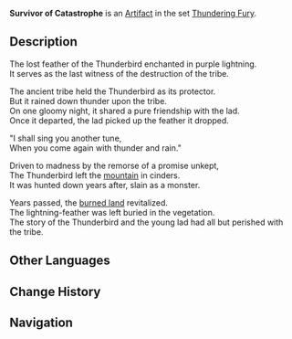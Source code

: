 {{Artifact Infobox
|image = Item Survivor of Catastrophe.png
|set   = Thundering Fury
|piece = Plume of Death
}}
{{Description|A lightning-charged feather that still flickers with the wrath of the Thunderbird's cruel retribution.}}
'''Survivor of Catastrophe''' is an [[Artifact]] in the set [[Thundering Fury]].

==Description==
The lost feather of the Thunderbird enchanted in purple lightning.<br />It serves as the last witness of the destruction of the tribe.

The ancient tribe held the Thunderbird as its protector.<br />But it rained down thunder upon the tribe.<br />On one gloomy night, it shared a pure friendship with the lad.<br />Once it departed, the lad picked up the feather it dropped.

"I shall sing you another tune,<br />When you come again with thunder and rain."

Driven to madness by the remorse of a promise unkept,<br />The Thunderbird left the [[Mt. Kanna|mountain]] in cinders.<br />It was hunted down years after, slain as a monster.

Years passed, the [[Tsurumi Island|burned land]] revitalized.<br />The lightning-feather was left buried in the vegetation.<br />The story of the Thunderbird and the young lad had all but perished with the tribe.

==Other Languages==
{{Other Languages
|en      = Survivor of Catastrophe
|zhs     = 雷灾的孑遗
|zhs_rm  = Léi Zāi de Jiéyí
|zht     = 雷災的孑遺
|zht_rm  = Léi Zāi de Jiéyí
|zh_tl   = Remnant of a Thunder Catastrophe
|ja      = 雷災の生存者
|ja_rm   = Raisai no Seizonsha{{Assumed}}
|ja_tl   = Survivor of a Thunder Catastrophe
|ko      = 번개 재앙의 생존자
|ko_rm   = 
|ko_tl   = 
|es      = Superviviente de la Catástrofe
|es_tl   = Survivor of the Catastrophe
|fr      = Survivant de la catastrophe
|fr_tl   = Survivor of the Catastrophe
|ru      = Переживший катастрофу
|ru_tl   = 
|th      = Survivor of Catastrophe
|vi      = Tai Họa Của Sét
|vi_tl   = 
|de      = Überlebende des Unwetters
|de_tl   = Survivors of the Thunderstorm
|id      = Survivor of Catastrophe
|pt      = Sobreviventes da Catástrofe
|pt_tl   = 
}}

==Change History==
{{Change History|1.0}}

==Navigation==
{{Artifact Set Navbox|Thundering Fury}}